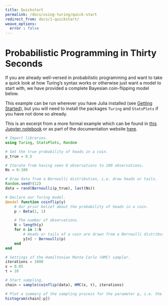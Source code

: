```yaml
---
title: Quickstart
permalink: /docs/using-turing/quick-start
redirect_from: docs/1-quickstart/
weave_options:
  error : false
---
```


# Probabilistic Programming in Thirty Seconds

If you are already well-versed in probabilistic programming and want to take a quick look at how Turing's syntax works or otherwise just want a model to start with, we have provided a complete Bayesian coin-flipping model below.

This example can be run wherever you have Julia installed (see [Getting Started](%7B%7Bsite.baseurl%7D%7D/docs/using-turing/get-started)), but you will need to install the packages `Turing` and `StatsPlots` if you have not done so already.

This is an excerpt from a more formal example which can be found in [this Jupyter notebook](https://nbviewer.jupyter.org/github/TuringLang/TuringTutorials/blob/master/notebook/00-introduction/00_introduction.ipynb) or as part of the documentation website [here](%7B%7Bsite.baseurl%7D%7D/tutorials).

```julia
# Import libraries.
using Turing, StatsPlots, Random
```

```julia
# Set the true probability of heads in a coin.
p_true = 0.5

# Iterate from having seen 0 observations to 100 observations.
Ns = 0:100
```

```julia
# Draw data from a Bernoulli distribution, i.e. draw heads or tails.
Random.seed!(12)
data = rand(Bernoulli(p_true), last(Ns))
```

```julia
# Declare our Turing model.
@model function coinflip(y)
    # Our prior belief about the probability of heads in a coin.
    p ~ Beta(1, 1)

    # The number of observations.
    N = length(y)
    for n in 1:N
        # Heads or tails of a coin are drawn from a Bernoulli distribution.
        y[n] ~ Bernoulli(p)
    end
end
```

```julia
# Settings of the Hamiltonian Monte Carlo (HMC) sampler.
iterations = 1000
ϵ = 0.05
τ = 10

# Start sampling.
chain = sample(coinflip(data), HMC(ϵ, τ), iterations)
```

```julia
# Plot a summary of the sampling process for the parameter p, i.e. the probability of heads in a coin.
histogram(chain[:p])
```
